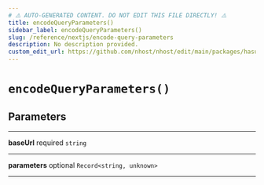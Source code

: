 ```yaml
---
# ⚠️ AUTO-GENERATED CONTENT. DO NOT EDIT THIS FILE DIRECTLY! ⚠️
title: encodeQueryParameters()
sidebar_label: encodeQueryParameters()
slug: /reference/nextjs/encode-query-parameters
description: No description provided.
custom_edit_url: https://github.com/nhost/nhost/edit/main/packages/hasura-auth-js/src/utils/url.ts#L3
---
```


# `encodeQueryParameters()`

## Parameters

---

**<span className="parameter-name">baseUrl</span>** <span className="optional-status">required</span> <code>string</code>

---

**<span className="parameter-name">parameters</span>** <span className="optional-status">optional</span> <code>Record&lt;string, unknown&gt;</code>

---
